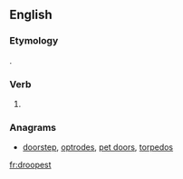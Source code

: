 ==English==

===Etymology===
{{suffix|droop|est|lang=en}}.

===Verb===
{{en-verb form}}

# {{context|archaic|lang=en}} {{second-person singular of|droop|lang=en}}

===Anagrams===
* [[doorstep#English|doorstep]], [[optrodes#English|optrodes]], [[pet doors#English|pet doors]], [[torpedos#English|torpedos]]

[[fr:droopest]]